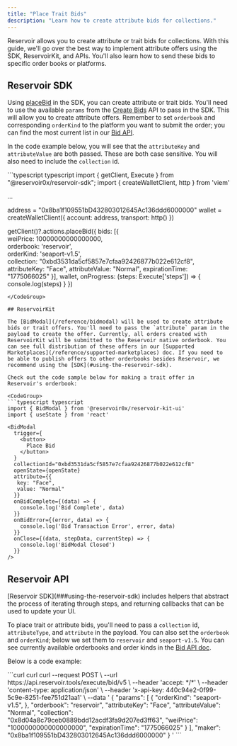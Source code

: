 ```yaml
---
title: "Place Trait Bids"
description: "Learn how to create attribute bids for collections."
---
```


Reservoir allows you to create attribute or trait bids for collections. With this guide, we'll go over the best way to implement attribute offers using the SDK, ReservoirKit, and APIs. You'll also learn how to send these bids to specific order books or platforms.

## Reservoir SDK

Using [placeBid](/reference/placebid) in the SDK, you can create attribute or trait bids. You'll need to use the available `params` from the [Create Bids](/reference/postexecutebidv5) API to pass in the SDK. This will allow you to create attribute offers. Remember to set `orderbook` and corresponding `orderKind` to the platform you want to submit the order; you can find the most current list in our [Bid API](/reference/postexecutebidv5).

In the code example below, you will see that the `attributeKey` and `attributeValue` are both passed. These are both case sensitive. You will also need to include the `collection` id.

<CodeGroup>
  ```typescript typescript
  import { getClient, Execute } from "@reservoir0x/reservoir-sdk";
  import { createWalletClient, http } from 'viem'

  ...

  address = "0x8ba1f109551bD432803012645Ac136ddd6000000"
  wallet = createWalletClient({
    account: address,
    transport: http()
  })

  getClient()?.actions.placeBid({
    bids: [{  
        weiPrice: 10000000000000000,  
        orderbook: 'reservoir',  
        orderKind: 'seaport-v1.5',  
        collection: "0xbd3531da5cf5857e7cfaa92426877b022e612cf8",
      	attributeKey: "Face",
        attributeValue: "Normal",
     		expirationTime: "1775066025"
    }],
    wallet,
    onProgress: (steps: Execute['steps']) => {
      console.log(steps)
    }
  })
  ```
</CodeGroup>

## ReservoirKit

The [BidModal](/reference/bidmodal) will be used to create attribute bids or trait offers. You'll need to pass the `attribute` param in the payload to create the offer. Currently, all orders created with ReservoirKit will be submitted to the Reservoir native orderbook. You can see full distribution of these offers in our [Supported Marketplaces](/reference/supported-marketplaces) doc. If you need to be able to publish offers to other orderbooks besides Reservoir, we recommend using the [SDK](#using-the-reservoir-sdk).

Check out the code sample below for making a trait offer in Reservoir's orderbook:

<CodeGroup>
  ```typescript typescript
  import { BidModal } from '@reservoir0x/reservoir-kit-ui'
  import { useState } from 'react'

  <BidModal
    trigger={
      <button>
        Place Bid
      </button>
    }
    collectionId="0xbd3531da5cf5857e7cfaa92426877b022e612cf8"
    openState={openState}
    attribute={{
     key: "Face",
     value: "Normal"
    }}
    onBidComplete={(data) => {
      console.log('Bid Complete', data)
    }}
    onBidError={(error, data) => {
      console.log('Bid Transaction Error', error, data)
    }}
    onClose={(data, stepData, currentStep) => {
      console.log('BidModal Closed')
    }}
  />
  ```
</CodeGroup>

## Reservoir API

<Warning>
  [Reservoir SDK](###using-the-reservoir-sdk) includes helpers that abstract the process of iterating through steps, and returning callbacks that can be used to update your UI.
</Warning>

To place trait or attribute bids, you'll need to pass a `collection` id, `attributeType`, and `attribute` in the payload. You can also set the `orderbook` and `orderKind`; below we set them to `reservoir` and `seaport-v1.5`. You can see currently available orderbooks and order kinds in the [Bid API doc](/reference/postexecutebidv5).

Below is a code example:

<CodeGroup>
  ```curl curl
  curl --request POST \
       --url https://api.reservoir.tools/execute/bid/v5 \
       --header 'accept: */*' \
       --header 'content-type: application/json' \
       --header 'x-api-key: 440c94e2-0f99-5c9e-8251-fee751d21aa1' \
       --data '
  {
    "params": [
      {
        "orderKind": "seaport-v1.5",
        },
        "orderbook": "reservoir",
        "attributeKey": "Face",
        "attributeValue": "Normal",
        "collection": "0x8d04a8c79ceb0889bdd12acdf3fa9d207ed3ff63",
        "weiPrice": "1000000000000000000",
        "expirationTime": "1775066025"
      }
    ],
    "maker": "0x8ba1f109551bD432803012645Ac136ddd6000000"
  }
  '
  ```
</CodeGroup>

